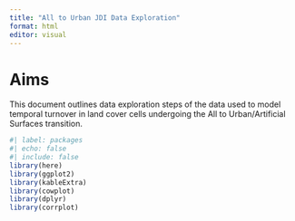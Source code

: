 ```yaml
---
title: "All to Urban JDI Data Exploration"
format: html
editor: visual
---
```


# Aims

This document outlines data exploration steps of the data used to model temporal turnover in land cover cells undergoing the All to Urban/Artificial Surfaces transition.

```r
#| label: packages
#| echo: false
#| include: false
library(here)
library(ggplot2)
library(kableExtra)
library(cowplot)
library(dplyr)
library(corrplot)
```

```r

```
